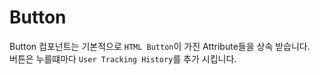 
# Button


Button 컴포넌트는 기본적으로 `HTML Button`이 가진 Attribute들을 상속 받습니다.  
버튼은 누를떄마다 `User Tracking History`를 추가 시킵니다.
<Props of={Button} />
